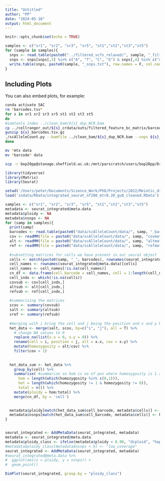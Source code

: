 ```yaml
---
title: "Untitled"
author: "PP"
date: "2024-05-10"
output: html_document
---
```


```r
knitr::opts_chunk$set(echo = TRUE)
```


```r
samples <- c("sr1", "sr2", "sr3", "sr5", "st1","st2","st3","st5")
for (sample in samples){
  snps <- read.table(paste0("../filtered_vcfs_relaxed/", sample, "_filt.recode.vcf"))[c(1,2,4,5)]
  snps <- snps[snps[,3] %in% c("A", "T", "C", "G") & snps[,4] %in% c("A", "T", "C", "G"),]
  write.table(snps, paste0(sample, "_snps.txt"), row.names = F, col.names = F, quote = F)
}
```

## Including Plots

You can also embed plots, for example:

```bash
conda activate SAC
rm *barcodes.tsv*
for s in sr1 sr2 sr3 sr5 st1 st2 st3 st5
do
#samtools index ../clean_bam/${s}_dup_NCR.bam
cp ../cellranger_out/${s}_crdata/outs/filtered_feature_bc_matrix/barcodes.tsv.gz ${s}_barcodes.tsv.gz
gunzip ${s}_barcodes.tsv.gz
./scAlleleCount.py --bamfile ../clean_bam/${s}_dup_NCR.bam --snps ${s}_snps.txt --barcodes ${s}_barcodes.tsv -v --output-prefix ${s}
done

mv *mtx data
mv *barcode* data

```

```bash
scp -r bop20pp@stanage.sheffield.ac.uk:/mnt/parscratch/users/bop20pp/Drive/scAlleleCount/data /Users/peter/Documents/Science_Work/PhD/Projects/2022/Meiotic_drive_2022/MeioticDrive2022_Analyses/R_analyses/data/scAlleleCount
```


```r
library(tidyverse)
library(Matrix)
library(Seurat)

setwd('/Users/peter/Documents/Science_Work/PhD/Projects/2022/Meiotic_drive_2022/scStalkie_Drive//R_analyses')
load('indata/RData/integrated_seurat_nf200_mtr0.20_gu0_cleaned.RData')

samples <- c("sr1", "sr2", "sr3", "sr5", "st1","st2","st3","st5")
metadata <- seurat_integrated@meta.data
metadata$ploidy <- NA
metadata$nsnps <- NA
for (samp in samples){
  print(samp)
  barcodes <- read.table(paste0("data/scAlleleCount/data/", samp, "_barcodes.tsv"))[,1]
  cov <- readMM(file = paste0("data/scAlleleCount/data/", samp, "covmat.mtx"))
  alt <- readMM(file = paste0("data/scAlleleCount/data/", samp, "altmat.mtx"))
  ref <- readMM(file = paste0("data/scAlleleCount/data/", samp, "refmat.mtx"))
  
  #subsetting matrices for cells we have present in our seurat object
  cells <- match(paste0(samp, "_", barcodes), rownames(seurat_integrated@meta.data))
  cell_names <- rownames(seurat_integrated@meta.data)[cells]
  cell_names <- cell_names[!is.na(cell_names)]
  cn_df <- data.frame(cell_barcode = cell_names, cell = 1:length(cell_names))
  cell_indx <- which(!is.na(cells))
  covsub <- cov[cell_indx,]
  altsub <- alt[cell_indx,]
  refsub <- ref[cell_indx,]
  
  #summarising the matrices 
  scov <- summary(covsub)
  salt <- summary(altsub)
  sref <- summary(refsub)
  
  #merging with i bring the cell and j being the position and x and y being the alt number and cov being total number (coverage)
  het_data <- merge(salt, scov, by=c("i", "j"), all = T) %>% 
    # change NA values to 0
    replace_na(list(x.x = 0, x.y = 0)) %>% 
    rename(cell = i, position = j, alt = x.x, cov = x.y) %>%
    mutate(homozygosity = alt/cov) %>% 
    filter(cov > 1)
  
  
  het_data_sum <- het_data %>% 
    group_by(cell) %>% 
    summarise( #summarise so hom is no of pos where homozygosity is 1 and het is no of pos where homozygosity is not 1
      hom = length(which(homozygosity %in% c(0,1))), 
      het = length(which(homozygosity != 1 & homozygosity != 0)),
      total = n()) %>% 
    mutate(ploidy = hom/total) %>% 
    merge(cn_df, by = 'cell')
  

  metadata$ploidy[match(het_data_sum$cell_barcode, metadata$cells)] <- het_data_sum$ploidy
  metadata$nsnps[match(het_data_sum$cell_barcode, metadata$cells)] <- het_data_sum$total
}    


seurat_integrated <- AddMetaData(seurat_integrated, metadata)
metadata <- seurat_integrated@meta.data
metadata$ploidy_class <- ifelse(metadata$ploidy < 0.90, "diploid", "haploid")
#metadata$ploidy_class[metadata$nsnps < 5] <- "low_coverage"
seurat_integrated <- AddMetaData(seurat_integrated, metadata)
#seurat_integrated@meta.data %>% 
#  ggplot(aes(x = ploidy, y = nsnps)) + 
#  geom_point()

DimPlot(seurat_integrated, group.by = "ploidy_class")

```


